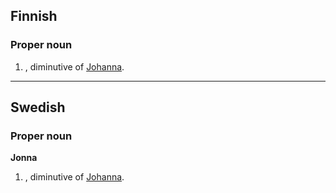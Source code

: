 ==Finnish==

===Proper noun===
{{fi-noun|Jonn|type=kala|proper=true}}

# {{given name|female||fi:}}, diminutive of [[Johanna]].

----

==Swedish==

===Proper noun===
'''Jonna'''

# {{given name|female||sv:}}, diminutive of [[Johanna]].